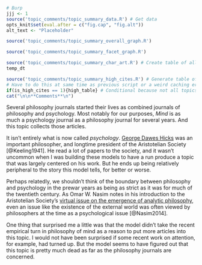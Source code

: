 ```r
# Burp
jjj <- 1
source('topic_comments/topic_summary_data.R') # Get data
opts_knit$set(eval.after = c("fig.cap", "fig.alt"))
alt_text <- "Placeholder"
```

```r
source('topic_comments/topic_summary_overall_graph.R')
```

```r
source('topic_comments/topic_summary_facet_graph.R')
```

```r
source('topic_comments/topic_summary_char_art.R') # Create table of all articles in topic # Burp
temp_dt
```

```r
source('topic_comments/topic_summary_high_cites.R') # Generate table of highly cited articles. 
# Have to do this at same time as previous script or a weird caching error occurs, not sure why.
if(is_high_cites == 1){high_table} # Conditional because not all topics have high cites
cat("\n\n**Comments**\n")
```

Several philosophy journals started their lives as combined journals of philosophy and psychology. Most notably for our purposes, _Mind_ is as much a psychology journal as a philosophy journal for several years. And this topic collects those articles.

It isn't entirely what is now called _psychology_. [George Dawes Hicks](https://philpapers.org/rec/KEEGDH) was an important philosopher, and longtime president of the Aristotelian Society [@Keeling1941]. He read a lot of papers to the society, and it wasn't uncommon when I was building these models to have a run produce a topic that was largely centered on his work. But he ends up being relatively peripheral to the story this model tells, for better or worse.

Perhaps relatedly, we shouldn't think of the boundary between philosophy and psychology in the prewar years as being as strict as it was for much of the twentieth century. As Omar W. Nasim notes in his introduction to the Aristotelian Society's [virtual issue on the emergence of analytic philosophy](http://www.aristoteliansociety.org.uk/the-virtual-issue/the-virtual-issue-no-2/), even an issue like the existence of the external world was often viewed by philosophers at the time as a psychological issue [@Nasim2014].

One thing that surprised me a little was that the model didn't take the recent empirical turn in philosophy of mind as a reason to put more articles into this topic. I would not have been surprised if some recent work on attention, for example, had turned up. But the model seems to have figured out that this topic is pretty much dead as far as the philosophy journals are concerned.